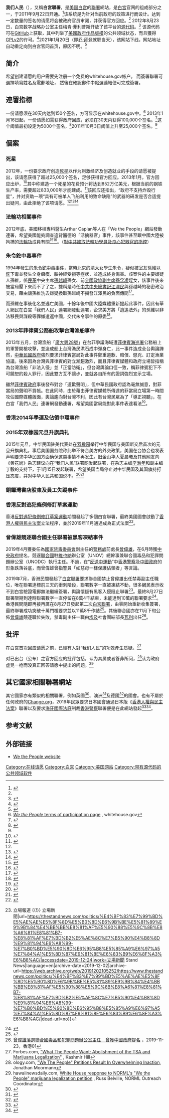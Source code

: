 {{Infobox
|image          = [[File:We_the_People_logo.png|150px]]
|title          = We the People
|label1         = 链接
|data1          = [https://petitions.whitehouse.gov/ We the People]
|label2         = -{zh-tw:影片;zh-cn:视频;}-
|data2          = [//www.youtube.com/watch?v=MdcotOjqnVI YouTube Video]
|label3         = 网站首页
|data3          = [http://www.whitehouse.gov whitehouse.gov]
}}

'''我们人民'''（{{lang-en|We the People}}），又稱'''白宮聯署'''，是[[美国白宫|美国白宫]]的[[聯署|聯署]]網站，是[[白宮|白宮]]官网的组成部分之一，于2011年9月22日开通。<ref name="White House Blog">{{Cite web |url=http://www.whitehouse.gov/blog/2011/09/22/petition-white-house-we-people |title=White House blog press release regarding the new "We the People" petitioning platform |access-date=2013-05-08 |archive-date=2017-01-03 |archive-url=https://web.archive.org/web/20170103012158/https://www.whitehouse.gov/blog/2011/09/22/petition-white-house-we-people |dead-url=no }}</ref>该系统是为针对当前政府的政策进行{{le|线上请愿|Online petition}}而设计。达到一定数量的签名的请愿将会被政府官员审阅，并获得官方回应。<ref name="White House Blog" /> 2012年8月23日，白宫数字战略办公室主任梅肯·菲利普斯开放了该平台的[[源代码|源代码]]。<ref>{{cite web|last=Phillips|first=Macon|title=We the Coders: Open-Sourcing We the People, the White House's Online Petitions System|url=http://www.whitehouse.gov/blog/2012/08/23/open-sourcing-we-the-people|work=The White House Blog|accessdate=28 August 2012|archive-date=2016-10-20|archive-url=https://web.archive.org/web/20161020202807/https://www.whitehouse.gov/blog/2012/08/23/open-sourcing-we-the-people|dead-url=no}}</ref> 该源代码可在[[GitHub|GitHub]]上获取，其中列举了[[美國政府作品版權|美國政府作品版權]]的公共领域状态，而且獲得[[GPLv2|GPLv2]]的许可。<ref>{{cite web|title=We the People GitHub repository|url=https://github.com/WhiteHouse/petitions/blob/7.x-1.x/README.md#license|publisher=GitHub|accessdate=11 February 2013|archive-date=2020-11-02|archive-url=https://web.archive.org/web/20201102165554/https://github.com/WhiteHouse/petitions/blob/7.x-1.x/README.md#license|dead-url=no}}</ref>2021年1月20日（即[[乔·拜登|乔·拜登]]就职当天），该网站下线，网站地址自动重定向到白宫官网首页，原因不明。<ref>{{cite web|title=Fact Check: Did the Biden Administration Remove the White House Petitioning System?|url=https://www.newsweek.com/fact-check-did-biden-administration-remove-white-house-petitioning-system-1570052|author=MARY ELLEN CAGNASSOLA|date=2021-02-17|access-date=2021-03-14|archive-date=2021-03-22|archive-url=https://web.archive.org/web/20210322025544/https://www.newsweek.com/fact-check-did-biden-administration-remove-white-house-petitioning-system-1570052|dead-url=no}}</ref>

==简介==
希望创建请愿的用户需要先注册一个免费的whitehouse.gov帐户。 而簽署聯署可選擇填寫姓名及電郵地址， 然後在確認郵件中點選連結便可完成簽署。

==連署指標==
一份请愿须在30天内达到150个签名，方可显示在whitehouse.gov中。<ref name="TOS">[https://wwws.whitehouse.gov/petitions/!/petitions#!/how-why/terms-participation ''We the People'' terms of participation page] {{Wayback|url=https://wwws.whitehouse.gov/petitions/!/petitions#!/how-why/terms-participation |date=20130311184457 }}, whitehouse.gov</ref> 
2013年1月16日起，一份请愿如需获得政府回应，必须在30天内获得100,000个签名。<ref name="whblog3">{{cite web |first=Macon |last=Phillips |authorlink=Macon Phillips |url=http://www.whitehouse.gov/blog/2013/01/15/why-we-re-raising-signature-threshold-we-people |title=Why We’re Raising the Signature Threshold for We the People |publisher=whitehouse.gov |date=January 15, 2013 |accessdate=February 10, 2013 |archive-date=2016-11-25 |archive-url=https://web.archive.org/web/20161125191538/https://www.whitehouse.gov/blog/2013/01/15/why-we-re-raising-signature-threshold-we-people |dead-url=no }}</ref>这个阈值最初设定为5000个签名，<ref name="whblog2">{{cite web |first=Macon |last=Phillips |authorlink=Macon Phillips |url=http://www.whitehouse.gov/blog/2011/09/01/we-people-announcing-white-house-petitions-how-they-work |title=We the People: Announcing White House Petitions & How They Work |publisher=whitehouse.gov |date=September 1, 2011 |accessdate=February 10, 2013 |archive-date=2017-01-17 |archive-url=https://web.archive.org/web/20170117062534/https://www.whitehouse.gov/blog/2011/09/01/we-people-announcing-white-house-petitions-how-they-work |dead-url=no }}</ref>2011年10月3日阈值上升至25,000个签名。<ref name="TOS" />

==個案==
===死星===
2012年，一份要求政府创造[[死星|死星]]以作为刺激经济及创造就业的手段的请愿被提出，该请愿获得了超过25,000个签名，足够获得官方回应。2013年1月，官方回应出炉，<ref name="Wired-20130111">{{cite web |last=Shawcross |first=Paul |title=This Isn’t the Petition Response You’re Looking For |url=http://www.wired.com/wiredscience/2013/01/white-house-death-star/ |date=January 11, 2013 |publisher=[[Wired_(magazine)|Wired (magazine)]] |accessdate=January 13, 2013 |archive-date=2014-01-27 |archive-url=https://web.archive.org/web/20140127125150/http://www.wired.com/wiredscience/2013/01/white-house-death-star/ |dead-url=no }}</ref>其中称建造一个死星的花费预计将达到852万亿美元，根据当前的钢铁生产率，需要超过833,000年才能建成。<ref>{{Cite web |url=http://www.ibtimes.com/white-house-rejects-death-star-petition-doomsday-devices-us-could-build-instead-1014682 |title=存档副本 |access-date=2013-05-08 |archive-date=2020-11-12 |archive-url=https://web.archive.org/web/20201112043205/https://www.ibtimes.com/white-house-rejects-death-star-petition-doomsday-devices-us-could-build-instead-1014682 |dead-url=no }}</ref>该回应还指出，“政府不支持炸毁行星”，并对资助一项“具有可被单人飞船利用的致命缺陷”的武器的研发是否合适提出疑问，由此拒绝了该项请愿。<ref name="Wired-20130111" /><ref name="deathstar">{{cite web|title=It's a trap! Petition to build Death Star will spark White House response|url=http://cosmiclog.nbcnews.com/_news/2012/12/13/15889626-its-a-trap-petition-to-build-death-star-will-spark-white-house-response|access-date=2013-05-08|archive-date=2012-12-16|archive-url=https://web.archive.org/web/20121216020353/http://cosmiclog.nbcnews.com/_news/2012/12/13/15889626-its-a-trap-petition-to-build-death-star-will-spark-white-house-response|dead-url=no}}</ref><ref name="BBCdeathstar">{{cite web |title=US shoots down Death Star superlaser petition |url=http://www.bbc.co.uk/news/world-us-canada-20997144 |work=[[BBC_News|BBC News]] |date=12 January 2013 |access-date=2013-05-08 |archive-date=2021-03-19 |archive-url=https://web.archive.org/web/20210319023939/https://www.bbc.co.uk/news/world-us-canada-20997144 |dead-url=no }}</ref>
===法輪功相關事件===
{{see also|喬高-麥塔斯調查報告|法輪功#活體器官摘取|苏家屯事件|歐洲理事會反對人體器官販運公約}}

2012年底，美國移植專科醫生Arthur Caplan等人在「We the People」網站發動連署，希望美國能夠調查違背醫德的「活摘器官」事件，該事件甚至跟中國大陸被拘捕的[[法輪功|法輪功]]成員有關<ref>{{Cite web |url=http://www.epochtimes.com/b5/13/3/28/n3833159.htm |title=美腎臟專家：國際社會用行動制止中共活摘罪惡 |access-date=2013-05-20 |archive-date=2019-05-20 |archive-url=https://web.archive.org/web/20190520201404/http://www.epochtimes.com/b5/13/3/28/n3833159.htm |dead-url=no }}</ref><ref>{{Cite web |url=http://www.epochtimes.com/b5/12/12/13/n3751493.htm |title=專訪白宮徵簽發起人：促查活摘罪行制止中共殺人 |access-date=2013-05-20 |archive-date=2019-05-20 |archive-url=https://web.archive.org/web/20190520000259/http://www.epochtimes.com/b5/12/12/13/n3751493.htm |dead-url=no }}</ref>。（[[對中共摘取法輪功學員及良心犯器官的指控|對中共摘取法輪功學員及良心犯器官的指控]]）

===朱令鉈中毒事件===
1994年發生的[[朱令鉈中毒事件|朱令鉈中毒事件]]，當時北京的[[清華大學|清大]]女學生朱令，疑似被室友孫維以[[鉈|鉈]]下毒並發生全身癱瘓、腦神經受損等症狀，並造成終身傷害。該案件的主要嫌疑人孫維，係[[中國國民黨革命委員會|民革]]中央主席[[孫越崎|孫越崎]]孫女、前[[全國政協副主席|全國政協副主席]][[孫孚凌|孫孚凌]]姪女，該事件後來被當局壓下來而不了了之，據稱是時任[[中共中央總書記|中共中央總書記]][[江澤民|江澤民]]與孫越崎的秘密政治交易，藉由讓孫維洗去嫌疑換取孫越崎不揭發江澤民的負面傳聞<ref>{{Cite web |url=http://www.epochtimes.com/b5/13/5/6/n3864120.htm |title=朱令中毒案19年未果震驚中外 內幕涉江澤民漢奸醜聞 |access-date=2013-05-20 |archive-date=2019-05-20 |archive-url=https://web.archive.org/web/20190520201807/http://www.epochtimes.com/b5/13/5/6/n3864120.htm |dead-url=no }}</ref>。

而孫維在事後化名並逃亡美國，十餘年後中國大陸媒體重新提起此事件，因此有華人網民在白宮「我們人民」連署網發動連署，企求美方將「逍遙法外」的孫維以非法移民與謀殺等罪嫌遣返中國，交代朱令事件的原委<ref>{{Cite web |url=http://www.epochtimes.com/b5/13/5/5/n3862810.htm |title=朱令案引國際關注 白宮網站發起簽名籲遣返孫維 |access-date=2013-05-20 |archive-date=2019-12-30 |archive-url=https://web.archive.org/web/20191230114902/http://www.epochtimes.com/b5/13/5/5/n3862810.htm |dead-url=no }}</ref>。

===2013年菲律賓公務船攻擊台灣漁船事件===
2013年五月，台灣漁船「[[廣大興28號|廣大興28號]]」在台菲爭議海域遭[[菲律賓海巡署|菲律賓海巡署]]公務船上的軍警開槍攻擊，並造成船上台灣漁民洪石成中彈身亡，此一事件造成全台輿論譁然，[[中華民國政府|中華民國政府]]強烈要求菲律賓當局對此事件鄭重道歉、賠償、懲兇、訂定漁業協議。後來因為台灣與菲律賓的對立漸趨激烈，而且菲律賓媒體和政府立場皆指稱為台灣漁船「非法入侵」並「正當防衛」，但台灣輿論口徑一致，稱菲律賓犯下不可饒恕的殺人罪行，因此雙方互不讓步，並就各自所有的證詞強烈宣示立場。

雖然[[菲律賓政府|菲律賓政府]]事後發布對台「道歉聲明」，但中華民國政府認為毫無誠意，對菲當局的聲明不買帳。在此同時，由於藉由菲律賓媒體所傳達的菲當局立場第一時間攻佔國際媒體版面，輿論趨向對台灣不利，因此有台灣民眾為了「導正視聽」，在白宮「我們人民」連署網發動連署，希望美國當局能對此事件表達看法<ref>{{Cite web |url=http://www.epochtimes.com/b5/13/5/18/n3874151.htm |title=菲殺台灣漁民事件 登上白宮請願網 |access-date=2013-05-20 |archive-date=2019-09-22 |archive-url=https://web.archive.org/web/20190922170045/http://www.epochtimes.com/b5/13/5/18/n3874151.htm |dead-url=no }}</ref>。

===香港2014年學運及佔領中環事件===

=== 2015年双橡园元旦升旗典礼 ===
2015年元旦，中华民国驻美代表处在[[双橡园|双橡园]]举行中华民国与美国断交后首次的元旦升旗典礼，事后美国国务院称此举不符合美方的外交政策，美国在台协会也发表声明要求中华民国方面确保这类事情不再发生。旧金山华人夏晨曦及其他网友向《黄花岗》杂志建议向在“我们人民”联署网发起联署，在杂志主编[[辛灏年|辛灏年]]和副主编丁毅的支持下，于1月15日发起联署，希望美国当局停止对中华民国及其国旗持打压态度，并对中华人民共和国说不。<ref>{{cite web | title = Stop Suppressing the Republic of China and Her National Flag | publisher = We the People | url = https://petitions.whitehouse.gov/petition/stop-suppressing-republic-china-and-her-national-flag/pd81P5d4 | date = 2015-01-15 | accessdate = 2015-01-21 }}{{dead link|date=2017年12月 |bot=InternetArchiveBot |fix-attempted=yes }}</ref><ref>{{cite web | title = 美国白宫网站发起签名请愿：要求尊重中华民国及其国旗 | publisher = 自由亚洲电台 | url = http://www.rfa.org/mandarin/yataibaodao/gangtai/ck-01212015101341.html | date = 2015-01-21 | accessdate = 2015-01-22 | archive-date = 2019-05-04 | archive-url = https://web.archive.org/web/20190504221951/https://www.rfa.org/mandarin/yataibaodao/gangtai/ck-01212015101341.html | dead-url = no }}{{zh-hans}}</ref>

===銅鑼灣書店股東及員工失蹤事件===
{{Main|銅鑼灣書店股東及員工失蹤事件}}

===香港反對逃犯條例修訂草案運動===
{{Main|反對逃犯條例修訂草案運動|2019年9月8日香港反對逃犯條例修訂草案遊行}}

香港[[反對逃犯條例修訂草案運動|反對逃犯條例修訂草案運動]]期間發起了多個白宮聯署，最終美國國會啟動了[[香港人權與民主法案|香港人權與民主法案]]立法程序，並於2019年11月通過成為正式法案<ref>{{cite web |title=Statement from the President on S. 1838 and S. 2710 |url=https://www.whitehouse.gov/briefings-statements/statement-president-s-1838-s-2710/ |publisher=whitehouse.gov |accessdate=2019-11-27 |archive-date=2019-11-27 |archive-url=https://web.archive.org/web/20191127235504/https://www.whitehouse.gov/briefings-statements/statement-president-s-1838-s-2710/ |dead-url=no }}</ref>。

===曾偉雄競逐聯合國主任聯署被黑客凍結事件===
2019年4月獲委任為[[國家禁毒委員會|國家禁毒委員會]]副主任的[[警務處|警務處]]前處長[[曾偉雄|曾偉雄]]，在6月時獲[[中央政府|中央政府]]提名，競逐[[聯合國|聯合國]]駐[[維也納|維也納]]辦公室（UNOV）總幹事兼聯合國毒品和犯罪問題辦公室（UNODC）執行主任。不過，在“[[反送中運動|反送中運動]]”中[[香港警察|香港警察]]及[[中國政府|中國政府]]的形象跌落谷底，而曾偉雄曾指警員「如慈母一樣保護佔領者」等言論。

2019年7月，香港民間發起了[[白宮聯署|白宮聯署]]要求聯合國禁止曾偉雄出任禁毒副主任職位，唯在聯署達標前三天的衝刺階段，聯署數字一直被凍結不動，很多網民表示收不到白宮驗證電郵無法繼續簽署，輿論懷疑有黑客入侵阻止聯署<ref>{{Cite web|title=促白宮反對曾偉雄任聯合國要職 聯署完結不達標 簽名數兩日無升過惹揣測 {{!}} 立場報道 {{!}} 立場新聞|url=https://thestandnews.com/politics/%E4%BF%83%E7%99%BD%E5%AE%AE%E5%8F%8D%E5%B0%8D%E6%9B%BE%E5%81%89%E9%9B%84%E4%BB%BB%E8%81%AF%E5%90%88%E5%9C%8B%E8%A6%81%E8%81%B7-%E8%81%AF%E7%BD%B2%E5%AE%8C%E7%B5%90%E4%B8%8D%E9%81%94%E6%A8%99-%E7%B0%BD%E5%90%8D%E6%95%B8%E5%85%A9%E6%97%A5%E7%84%A1%E5%8D%87%E9%81%8E%E6%83%B9%E6%8F%A3%E6%B8%AC/|accessdate=2019-12-24|work=立場新聞 Stand News|language=en|archive-date=2019-12-02|archive-url=https://web.archive.org/web/20191202105252/https://www.thestandnews.com/politics/%E4%BF%83%E7%99%BD%E5%AE%AE%E5%8F%8D%E5%B0%8D%E6%9B%BE%E5%81%89%E9%9B%84%E4%BB%BB%E8%81%AF%E5%90%88%E5%9C%8B%E8%A6%81%E8%81%B7-%E8%81%AF%E7%BD%B2%E5%AE%8C%E7%B5%90%E4%B8%8D%E9%81%94%E6%A8%99-%E7%B0%BD%E5%90%8D%E6%95%B8%E5%85%A9%E6%97%A5%E7%84%A1%E5%8D%87%E9%81%8E%E6%83%B9%E6%8F%A3%E6%B8%AC/|dead-url=no}}</ref>。最終8月27日聯署限期到達時聯署數字一直停留在8萬4千結束，未能達到10萬的聯署要求<ref>{{Cite web|title=We demand the rejection of Andy Tsang's nomination to United Nations positions (1st Trial)|url=https://petitions.whitehouse.gov/petition/we-demand-rejection-andy-tsangs-nomination-united-nations-positions|accessdate=2019-12-24|author=|date=2019-07-28|format=|work=petitions.whitehouse.gov|publisher=|language=en|archive-date=2019-12-24|archive-url=https://web.archive.org/web/20191224022635/https://petitions.whitehouse.gov/petition/we-demand-rejection-andy-tsangs-nomination-united-nations-positions|dead-url=no}}</ref>。香港民間隨即再接再厲在8月27日發起第二次[[白宮聯署|白宮聯署]]，由零開始重新收集簽署，最終聯署成功突破十萬門檻要求並以11萬8千作結<ref>{{Cite web|title=Please reject the nomination of Andy Tsang Wai-hung for positions in United Nations (2nd Trial)|url=https://petitions.whitehouse.gov/petition/please-reject-nomination-andy-tsang-wai-hung-positions-united-nations|accessdate=2019-12-24|author=|date=2019-08-27|format=|work=petitions.whitehouse.gov|publisher=|language=en|archive-date=2019-12-24|archive-url=https://web.archive.org/web/20191224024126/https://petitions.whitehouse.gov/petition/please-reject-nomination-andy-tsang-wai-hung-positions-united-nations|dead-url=no}}</ref>。其後聯合國亦在11月下旬公佈[[曾偉雄|曾偉雄]]競逐職位失敗，禁毒副主任一職由[[埃及|埃及]]社會團結部長[[瓦利|瓦利]]出任<ref>[https://www.hk01.com/%E7%A4%BE%E6%9C%83%E6%96%B0%E8%81%9E/401651/%E6%9B%BE%E5%81%89%E9%9B%84%E8%90%BD%E9%81%B8%E8%81%AF%E5%90%88%E5%9C%8B%E6%AF%92%E5%93%81%E5%92%8C%E7%8A%AF%E7%BD%AA%E5%95%8F%E9%A1%8C%E8%BE%A6%E5%85%AC%E5%AE%A4%E4%B8%BB%E4%BB%BB-%E6%9B%BE%E7%8D%B2%E4%B8%AD%E5%9C%8B%E6%94%BF%E5%BA%9C%E6%8F%90%E5%90%8D 曾偉雄落選聯合國毒品和犯罪問題辦公室主任　曾獲中國政府提名] {{Wayback|url=https://www.hk01.com/%E7%A4%BE%E6%9C%83%E6%96%B0%E8%81%9E/401651/%E6%9B%BE%E5%81%89%E9%9B%84%E8%90%BD%E9%81%B8%E8%81%AF%E5%90%88%E5%9C%8B%E6%AF%92%E5%93%81%E5%92%8C%E7%8A%AF%E7%BD%AA%E5%95%8F%E9%A1%8C%E8%BE%A6%E5%85%AC%E5%AE%A4%E4%B8%BB%E4%BB%BB-%E6%9B%BE%E7%8D%B2%E4%B8%AD%E5%9C%8B%E6%94%BF%E5%BA%9C%E6%8F%90%E5%90%8D |date=20191123045022 }}，2019-11-23，香港01</ref>。

==批评==
在白宫首次回应请愿之前，已經有人對“我们人民”的功效產生质疑。<ref name="forbes1">Forbes.com, [http://www.forbes.com/sites/kashmirhill/2011/09/23/what-the-people-want-abolishment-of-the-tsa-and-marijuana-legalization/ "What The People Want: Abolishment of the TSA and Marijuana Legalization"] {{Wayback|url=http://www.forbes.com/sites/kashmirhill/2011/09/23/what-the-people-want-abolishment-of-the-tsa-and-marijuana-legalization/ |date=20210123092300 }}, Kashmir Hill</ref> 

对已出台（公布）之官方回应的批评包括，认为其属{{Link-en|样板文字|Boilerplate (text)}}或者答非所问，<ref name="ology1">ology.com, [http://www.ology.com/politics/we-people-petitions-result-overwhelming-inaction "We The People" Petitions Result In Overwhelming Inaction]{{dead link|date=2018年3月 |bot=InternetArchiveBot |fix-attempted=yes }}, Jonathan Moormann</ref>认为政府虚晃一枪而没真正回答请愿中提出的问题。<ref name="hawaiinewsdaily1">hawaiinewsdaily.com, [http://cannabis.hawaiinewsdaily.com/2011/10/29/white-house-response-to-norml%E2%80%99s-%E2%80%9Cwe-the-people%E2%80%9D-marijuana-legalization-petition/ White House response to NORML's "We the People" marijuana legalization petition] {{Wayback|url=http://cannabis.hawaiinewsdaily.com/2011/10/29/white-house-response-to-norml%E2%80%99s-%E2%80%9Cwe-the-people%E2%80%9D-marijuana-legalization-petition/ |date=20120425122922 }}, Russ Belville, NORML Outreach Coordinator</ref>

==其它國家相關聯署網站==

其它國家亦有類似的相關聯署，例如英國<ref>{{Cite web|title=Petitions - UK Government and Parliament|url=https://petition.parliament.uk/|accessdate=2019-12-24|work=Petitions - UK Government and Parliament|language=en-GB|archive-date=2021-03-18|archive-url=https://web.archive.org/web/20210318010452/https://petition.parliament.uk/|dead-url=no}}</ref>、澳洲<ref>{{Cite web|title=Petitions|url=https://www.aph.gov.au/Parliamentary_Business/Petitions|accessdate=2019-12-24|last=corporateName=Commonwealth Parliament; address=Parliament House|first=Canberra|work=www.aph.gov.au|language=en-AU|archive-date=2019-05-26|archive-url=https://web.archive.org/web/20190526030356/https://www.aph.gov.au/parliamentary_business/petitions/|dead-url=no}}</ref>及德國<ref>{{Cite web|title=Petitionen: Startseite|url=https://epetitionen.bundestag.de/epet/startseite.html|accessdate=2019-12-24|work=epetitionen.bundestag.de|archive-date=2019-12-24|archive-url=https://web.archive.org/web/20191224030459/https://epetitionen.bundestag.de/epet/startseite.html|dead-url=no}}</ref>的國會。也有不屬於任何政府的[[Change.org|Change.org]]，2019年民眾要求日本國會通過日本版《[[香港人權與民主法案|香港人權與民主法案]]》聯署以及要求[[國際法院|海牙國際法庭]]制裁[[香港警察|香港警察]]聯署便是在此網站發起<ref>{{Cite web|title=【人權法案】日本組織發起聯署促國會討論日版法案 人數破12萬|url=https://www.hk01.com/即時國際/404267/人權法案-日本組織發起聯署促國會討論日版法案-人數破12萬|accessdate=2019-12-24|date=2019-11-29|last=成依華|work=香港01|language=zh-HK|archive-date=2021-01-20|archive-url=https://web.archive.org/web/20210120174339/https://www.hk01.com/%E5%8D%B3%E6%99%82%E5%9C%8B%E9%9A%9B/404267/%E4%BA%BA%E6%AC%8A%E6%B3%95%E6%A1%88-%E6%97%A5%E6%9C%AC%E7%B5%84%E7%B9%94%E7%99%BC%E8%B5%B7%E8%81%AF%E7%BD%B2%E4%BF%83%E5%9C%8B%E6%9C%83%E8%A8%8E%E8%AB%96%E6%97%A5%E7%89%88%E6%B3%95%E6%A1%88-%E4%BA%BA%E6%95%B8%E7%A0%B412%E8%90%AC|dead-url=no}}</ref><ref>{{Cite web|title=逾55萬港人聯署 向海牙仲裁法院控告港警 - 大紀元|url=http://www.epochtimes.com/b5/19/11/21/n11670293.htm|accessdate=2019-12-24|date=2019-11-21|work=大紀元 www.epochtimes.com|language=zh-TW|archive-date=2020-01-21|archive-url=https://web.archive.org/web/20200121143843/http://www.epochtimes.com/b5/19/11/21/n11670293.htm|dead-url=no}}</ref>。

== 参考文献 ==
{{Reflist|30em}}

==外部链接==
*[https://petitions.whitehouse.gov/about We the People website] {{Wayback|url=https://petitions.whitehouse.gov/about |date=20210120010451 }}

[[Category:在线请愿|Category:在线请愿]]
[[Category:白宫|Category:白宫]]
[[Category:美国网站|Category:美国网站]]
[[Category:带有源代码的公共领域软件|Category:带有源代码的公共领域软件]]